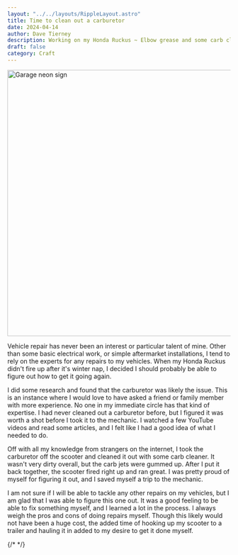 ```yaml
---
layout: "../../layouts/RippleLayout.astro"
title: Time to clean out a carburetor
date: 2024-04-14
author: Dave Tierney
description: Working on my Honda Ruckus ~ Elbow grease and some carb cleaner to save a trip to the mechanic.
draft: false
category: Craft
---
```



<Image src={garage} alt="Garage neon sign" height="600" width="1200" />

Vehicle repair has never been an interest or particular talent of mine. Other than some basic electrical work, or simple aftermarket installations, I tend to rely on the experts for any repairs to my vehicles. When my Honda Ruckus didn't fire up after it's winter nap, I decided I should probably be able to figure out how to get it going again.

I did some research and found that the carburetor was likely the issue. This is an instance where I would love to have asked a friend or family member with more experience. No one in my immediate circle has that kind of expertise. I had never cleaned out a carburetor before, but I figured it was worth a shot before I took it to the mechanic. I watched a few YouTube videos and read some articles, and I felt like I had a good idea of what I needed to do.

Off with all my knowledge from strangers on the internet, I took the carburetor off the scooter and cleaned it out with some carb cleaner. It wasn't very dirty overall, but the carb jets were gummed up. After I put it back together, the scooter fired right up and ran great. I was pretty proud of myself for figuring it out, and I saved myself a trip to the mechanic.

I am not sure if I will be able to tackle any other repairs on my vehicles, but I am glad that I was able to figure this one out. It was a good feeling to be able to fix something myself, and I learned a lot in the process. I always weigh the pros and cons of doing repairs myself. Though this likely would not have been a huge cost, the added time of hooking up my scooter to a trailer and hauling it in added to my desire to get it done myself.

{/* <a href="" target="_blank" rel="noopener" className="whitespace-nowrap underline decoration-neon transition hover:text-neon"></a> */}